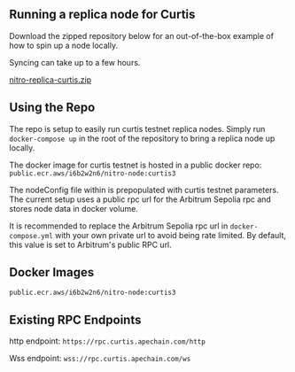 
## Running a replica node for Curtis

Download the zipped repository below for an out-of-the-box example of how to spin up a node locally.

<Callout>Syncing can take up to a few hours.</Callout>

[nitro-replica-curtis.zip](https://prod-files-secure.s3.us-west-2.amazonaws.com/0f5a214e-93fb-4c1a-891b-2f2b3596ae8e/013d616a-6d08-4c08-8149-f634d549d816/nitro-replica-curtis.zip)

## Using the Repo

The repo is setup to easily run curtis testnet replica nodes. Simply run `docker-compose up` in the root of the repository to bring a replica node up locally.

The docker image for curtis testnet is hosted in a public docker repo: `public.ecr.aws/i6b2w2n6/nitro-node:curtis3`

The nodeConfig file within is prepopulated with curtis testnet parameters. The current setup uses a public rpc url for the Arbitrum Sepolia rpc and stores node data in docker volume.

It is recommended to replace the Arbitrum Sepolia rpc url in `docker-compose.yml` with your own private url to avoid being rate limited. By default, this value is set to Arbitrum's public RPC url.


## Docker Images

`public.ecr.aws/i6b2w2n6/nitro-node:curtis3`

## Existing RPC Endpoints

http endpoint: `https://rpc.curtis.apechain.com/http`

Wss endpoint: `wss://rpc.curtis.apechain.com/ws`


